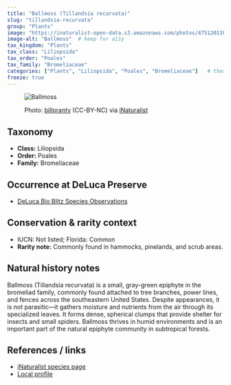 ```yaml
---
title: "Ballmoss (Tillandsia recurvata)"
slug: "tillandsia-recurvata"
group: "Plants"
image: "https://inaturalist-open-data.s3.amazonaws.com/photos/475120138/medium.jpg"       # keep for thumbnails
image-alt: "Ballmoss"  # keep for a11y
tax_kingdom: "Plants"
tax_class: "Liliopsida"
tax_order: "Poales"
tax_family: "Bromeliaceae"
categories: ["Plants", "Liliopsida", "Poales", "Bromeliaceae"]   # these drive the chips + filtering
freeze: true
---
```


<figure class="species-figure">

<img src="https://inaturalist-open-data.s3.amazonaws.com/photos/475120138/medium.jpg" alt="Ballmoss" class="species-photo"/>

<figcaption class="photo-credit">

Photo: <a href="https://www.inaturalist.org/people/billpranty">billpranty</a> (CC-BY-NC) via <a href="https://www.inaturalist.org/observations/264591150">iNaturalist</a>

</figcaption>

</figure>

## Taxonomy

-   **Class:** Liliopsida
-   **Order:** Poales
-   **Family:** Bromeliaceae

## Occurrence at DeLuca Preserve

-   [DeLuca Bio Blitz Species Observations](https://www.inaturalist.org/observations?project_id=191727&subview=table&taxon_id=84002)

## Conservation & rarity context

-   IUCN: Not listed; Florida: Common
-   **Rarity note:** Commonly found in hammocks, pinelands, and scrub areas.

## Natural history notes

Ballmoss (Tillandsia recurvata) is a small, gray-green epiphyte in the bromeliad family, commonly found attached to tree branches, power lines, and fences across the southeastern United States. Despite appearances, it is not parasitic—it gathers moisture and nutrients from the air through its specialized leaves. It forms dense, spherical clumps that provide shelter for insects and small spiders. Ballmoss thrives in humid environments and is an important part of the natural epiphyte community in subtropical forests.

## References / links

-   [iNaturalist species page](https://www.inaturalist.org/taxa/84002-Tillandsia-recurvata)
-   [Local profile](https://www.regionalconservation.org/beta/nfyn/plantdetail.asp?tx=Tillrecu)
